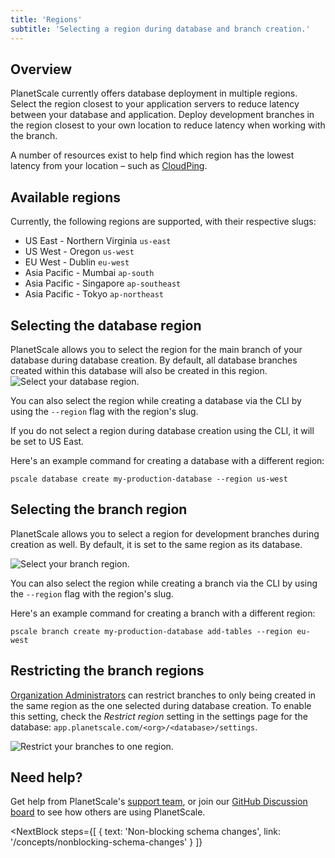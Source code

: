 ```yaml
---
title: 'Regions'
subtitle: 'Selecting a region during database and branch creation.'
---
```


## Overview

PlanetScale currently offers database deployment in multiple regions. Select the region closest to your application servers to reduce latency between your database and application. Deploy development branches in the region closest to your own location to reduce latency when working with the branch.

A number of resources exist to help find which region has the lowest latency from your location – such as [CloudPing](https://www.cloudping.co/grid#).

## Available regions

Currently, the following regions are supported, with their respective slugs:

- US East - Northern Virginia `us-east`
- US West - Oregon `us-west`
- EU West - Dublin `eu-west`
- Asia Pacific - Mumbai `ap-south`
- Asia Pacific - Singapore `ap-southeast`
- Asia Pacific - Tokyo `ap-northeast`

## Selecting the database region

PlanetScale allows you to select the region for the main branch of your database during database creation. By default, all database branches created within this database will also be created in this region.
![Select your database region.](/img/docs/database-region.png)

You can also select the region while creating a database via the CLI by using
the `--region` flag with the region's slug.

<InfoBlock type='note'>
  If you do not select a region during database creation using the CLI, it will be set to US East.
</InfoBlock>

Here's an example command for creating a database with a different region:

```shell
pscale database create my-production-database --region us-west
```

## Selecting the branch region

PlanetScale allows you to select a region for development branches during
creation as well. By default, it is set to the same region as its database.

![Select your branch region.](/img/docs/branch-region.png)

You can also select the region while creating a branch via the CLI by using the
`--region` flag with the region's slug.

Here's an example command for creating a branch with a different region:

```shell
pscale branch create my-production-database add-tables --region eu-west
```

## Restricting the branch regions

[Organization Administrators](/concepts/access-control#organization-administrator) can restrict branches to only being created in the same region as the one selected during database creation. To enable this setting, check the _Restrict region_ setting in the settings page for the database: `app.planetscale.com/<org>/<database>/settings`.

![Restrict your branches to one region.](/img/docs/restrict-branch-region.png)

## Need help?

Get help from PlanetScale's [support team](https://www.planetscale.com/support), or join our [GitHub Discussion board](https://github.com/planetscale/beta/discussions) to see how others are using PlanetScale.

<NextBlock
  steps={[
    {
      text: 'Non-blocking schema changes',
      link: '/concepts/nonblocking-schema-changes'
    }
  ]}
></NextBlock>
